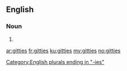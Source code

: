 ==English==

===Noun===
{{head|en}}

# {{plural of|gitty}}

[[Category:English plurals ending in "-ies"]]

[[ar:gitties]]
[[fr:gitties]]
[[ku:gitties]]
[[my:gitties]]
[[no:gitties]]